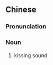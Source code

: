 {{also|么麽|么么|么麼}}
==Chinese==
{{zh-forms|s=么么}}

===Pronunciation===
{{zh-pron
|m=meme
|cat=n
}}

===Noun===
{{zh-noun}}

# {{lb|zh|slang|onomatopoeia}} kissing sound